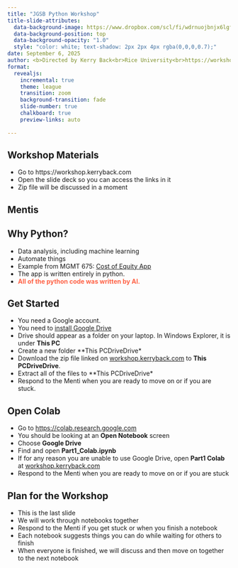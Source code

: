 ```yaml
---
title: "JGSB Python Workshop"
title-slide-attributes:
  data-background-image: https://www.dropbox.com/scl/fi/wdrnuojbnjx6lgfekrx85/mcnair.jpg?rlkey=wcbaw5au7vh5vt1g5d5x7fw8f&dl=1
  data-background-position: top
  data-background-opacity: "1.0"
  style: "color: white; text-shadow: 2px 2px 4px rgba(0,0,0,0.7);"
date: September 6, 2025
author: <b>Directed by Kerry Back<br>Rice University<br>https://workshop.kerryback.com</b>
format:
  revealjs:
    incremental: true
    theme: league
    transition: zoom
    background-transition: fade
    slide-number: true
    chalkboard: true
    preview-links: auto
   
---
```

## Workshop Materials

- Go to https://workshop.kerryback.com 
- Open the slide deck so you can access the links in it 
- Zip file will be discussed in a moment

## Mentis


## Why Python?


- Data analysis, including machine learning 
- Automate things 
- Example from MGMT 675: [Cost of Equity App](https://costofequity.koyeb.app/) 
- The app is written entirely in python. 
- [**All of the python code was written by AI.**]{style="color: tomato;"} 




## Get Started

- You need a Google account.
- You need to [install Google Drive](https://support.google.com/drive/answer/10838124?hl=en#d4d_install)  
- Drive should appear as a folder on your laptop.  In Windows Explorer, it is under **This PC**
- Create a new folder **This PC\Google Drive\My Drive\Workshop**
- Download the zip file linked on [workshop.kerryback.com](https://workshop.kerryback.com) to **This PC\Google Drive\My Drive**.
- Extract all of the files to **This PC\Google Drive\My Drive\Workshop**
- Respond to the Menti when you are ready to move on or if you are stuck.

## Open Colab

- Go to [https://colab.research.google.com](https://colab.research.google.com)
- You should be looking at an **Open Notebook** screen
- Choose **Google Drive**
- Find and open **Part1_Colab.ipynb**
- If for any reason you are unable to use Google Drive, open **Part1 Colab** at [workshop.kerryback.com](https://workshop.kerryback.com)
- Respond to the Menti when you are ready to move on or if you are stuck

## Plan for the Workshop

- This is the last slide
- We will work through notebooks together 
- Respond to the Menti if you get stuck or when you finish a notebook
- Each notebook suggests things you can do while waiting for others to finish 
- When everyone is finished, we will discuss and then move on together to the next notebook




